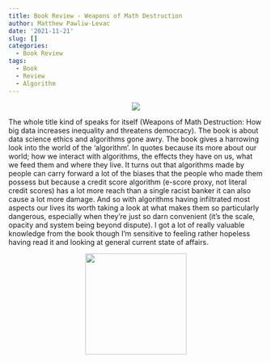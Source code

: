 ```yaml
---
title: Book Review - Weapons of Math Destruction
author: Matthew Pawliw-Levac
date: '2021-11-21'
slug: []
categories:
  - Book Review
tags:
  - Book
  - Review
  - Algorithm
---
```

<p align="center">
![](images/Weapons_of_Math_Destruction.jpg)
</p>

The whole title kind of speaks for itself (Weapons of Math Destruction: How big data increases inequality and threatens democracy). The book is about data science ethics and algorithms gone awry. The book gives a harrowing look into the world of the 'algorithm'. In quotes because its more about our world; how we interact with algorithms, the effects they have on us, what we feed them and where they live. It turns out that algorithms made by people can carry forward a lot of the biases that the people who made them possess but because a credit score algorithm (e-score proxy, not literal credit scores) has a lot more reach than a single racist banker it can also cause a lot more damage. And so with algorithms having infiltrated most aspects our lives its worth taking a look at what makes them so particularly dangerous, especially when they're just so darn convenient (it’s the scale, opacity and system being beyond dispute). I got a lot of really valuable knowledge from the book though I'm sensitive to feeling rather hopeless having read it and looking at general current state of affairs.

<p align="center">
![](images/JPEG_20180801_200714z.jpg){width=200px}
</p>